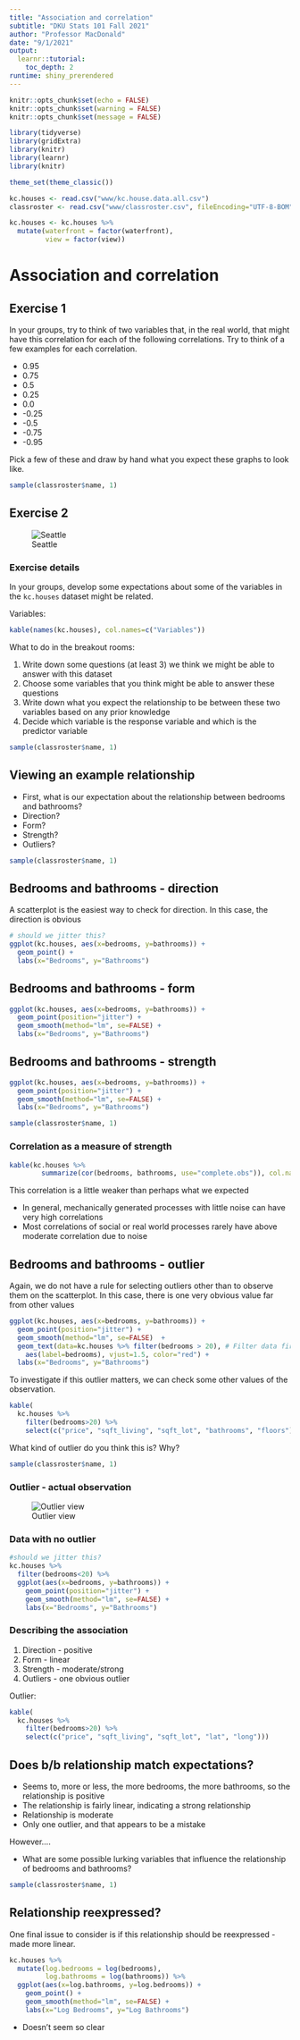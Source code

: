 ```yaml
---
title: "Association and correlation"
subtitle: "DKU Stats 101 Fall 2021"
author: "Professor MacDonald"
date: "9/1/2021"
output: 
  learnr::tutorial:
    toc_depth: 2
runtime: shiny_prerendered
---
```


```r
knitr::opts_chunk$set(echo = FALSE)
knitr::opts_chunk$set(warning = FALSE)
knitr::opts_chunk$set(message = FALSE)

library(tidyverse)
library(gridExtra)
library(knitr)
library(learnr)
library(knitr)

theme_set(theme_classic())

kc.houses <- read.csv("www/kc.house.data.all.csv")
classroster <- read.csv("www/classroster.csv", fileEncoding="UTF-8-BOM")

kc.houses <- kc.houses %>% 
  mutate(waterfront = factor(waterfront),
         view = factor(view))
```

# Association and correlation

## Exercise 1

In your groups, try to think of two variables that, in the real world, that might have this correlation for each of the following correlations. Try to think of a few examples for each correlation.

- 0.95
- 0.75
- 0.5
- 0.25
- 0.0
- -0.25
- -0.5
- -0.75
- -0.95

Pick a few of these and draw by hand what you expect these graphs to look like.

```r
sample(classroster$name, 1)
```

## Exercise 2

![Seattle](seattle.jpg)

### Exercise details

In your groups, develop some expectations about some of the variables in the `kc.houses` dataset might be related. 

Variables:

```r
kable(names(kc.houses), col.names=c("Variables"))
```

What to do in the breakout rooms:

1. Write down some questions (at least 3) we think we might be able to answer with this dataset
2. Choose some variables that you think might be able to answer these questions
3. Write down what you expect the relationship to be between these two variables based on any prior knowledge
4. Decide which variable is the response variable and which is the predictor variable

```r
sample(classroster$name, 1)
```

## Viewing an example relationship

* First, what is our expectation about the relationship between bedrooms and bathrooms?
 - Direction?
 - Form?
 - Strength?
 - Outliers?

```r
sample(classroster$name, 1)
```

## Bedrooms and bathrooms - direction

A scatterplot is the easiest way to check for direction. In this case, the direction is obvious 

```r
# should we jitter this?
ggplot(kc.houses, aes(x=bedrooms, y=bathrooms)) + 
  geom_point() +
  labs(x="Bedrooms", y="Bathrooms")
```

## Bedrooms and bathrooms - form

```r
ggplot(kc.houses, aes(x=bedrooms, y=bathrooms)) + 
  geom_point(position="jitter") +
  geom_smooth(method="lm", se=FALSE) +
  labs(x="Bedrooms", y="Bathrooms")
```


## Bedrooms and bathrooms - strength

```r
ggplot(kc.houses, aes(x=bedrooms, y=bathrooms)) + 
  geom_point(position="jitter") +
  geom_smooth(method="lm", se=FALSE) +
  labs(x="Bedrooms", y="Bathrooms")
```

```r
sample(classroster$name, 1)
```

### Correlation as a measure of strength

```r
kable(kc.houses %>% 
        summarize(cor(bedrooms, bathrooms, use="complete.obs")), col.names="Correlation")
```

This correlation is a little weaker than perhaps what we expected

- In general, mechanically generated processes with little noise can have very high correlations 
- Most correlations of social or real world processes rarely have above moderate correlation due to noise

## Bedrooms and bathrooms - outlier

Again, we do not have a rule for selecting outliers other than to observe them on the scatterplot. In this case, there is one very obvious value far from other values

```r
ggplot(kc.houses, aes(x=bedrooms, y=bathrooms)) + 
  geom_point(position="jitter") +
  geom_smooth(method="lm", se=FALSE)  +
  geom_text(data=kc.houses %>% filter(bedrooms > 20), # Filter data first
    aes(label=bedrooms), vjust=1.5, color="red") +
  labs(x="Bedrooms", y="Bathrooms")
```

To investigate if this outlier matters, we can check some other values of the observation.

```r
kable(
  kc.houses %>%
    filter(bedrooms>20) %>%
    select(c("price", "sqft_living", "sqft_lot", "bathrooms", "floors")))
```

What kind of outlier do you think this is? Why?

```r
sample(classroster$name, 1)
```

### Outlier - actual observation

![Outlier view](outlier.png)

### Data with no outlier

```r
#should we jitter this?
kc.houses %>%
  filter(bedrooms<20) %>%  
  ggplot(aes(x=bedrooms, y=bathrooms)) + 
    geom_point(position="jitter") +
    geom_smooth(method="lm", se=FALSE) +
    labs(x="Bedrooms", y="Bathrooms")
```

### Describing the association

1. Direction - positive
2. Form - linear
3. Strength - moderate/strong
4. Outliers - one obvious outlier

Outlier:
```r
kable(
  kc.houses %>%
    filter(bedrooms>20) %>%
    select(c("price", "sqft_living", "sqft_lot", "lat", "long")))
```

## Does b/b relationship match expectations?

- Seems to, more or less, the more bedrooms, the more bathrooms, so the relationship is positive
- The relationship is fairly linear, indicating a strong relationship
- Relationship is moderate
- Only one outlier, and that appears to be a mistake

However....

* What are some possible lurking variables that influence the relationship of bedrooms and bathrooms?

```r
sample(classroster$name, 1)
```

## Relationship reexpressed?

One final issue to consider is if this relationship should be reexpressed - made more linear.

```r
kc.houses %>%
  mutate(log.bedrooms = log(bedrooms),
         log.bathrooms = log(bathrooms)) %>%
  ggplot(aes(x=log.bathrooms, y=log.bedrooms)) + 
    geom_point() +
    geom_smooth(method="lm", se=FALSE) +
    labs(x="Log Bedrooms", y="Log Bathrooms")
```

- Doesn't seem so clear
